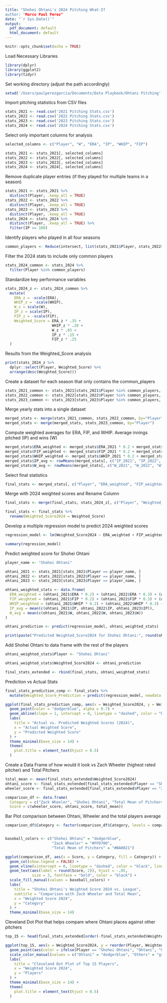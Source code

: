 ```yaml
---
title: "Shohei Ohtani's 2024 Pitching What-If
author: "Marco Paul Perez"
date: "`r Sys.Date()`"
output:
  pdf_document: default
  html_document: default
---
```


```r
knitr::opts_chunk$set(echo = TRUE)
```

Load Necessary Libraries
```r
library(dplyr)
library(ggplot2)
library(tidyr)
```

Set working directory (adjust the path accordingly)
```r
setwd('/Users/paulperezgarcia/Documents/Data Playbook/Ohtani Pitching')
```

Import pitching statistics from CSV files
```r
stats_2021 <- read.csv('2021 Pitching Stats.csv')
stats_2022 <- read.csv('2022 Pitching Stats.csv')
stats_2023 <- read.csv('2023 Pitching Stats.csv')
stats_2024 <- read.csv('2024 Pitching Stats.csv')
```

Select only important columns for analysis
```r
selected_columns <- c("Player", "W", "ERA", "IP", "WHIP", "FIP")

stats_2021 <- stats_2021[, selected_columns]
stats_2022 <- stats_2022[, selected_columns]
stats_2023 <- stats_2023[, selected_columns]
stats_2024 <- stats_2024[, selected_columns]
```

Remove duplicate player entries (if they played for multiple teams in a season)
```r
stats_2021 <- stats_2021 %>%
  distinct(Player, .keep_all = TRUE)
stats_2022 <- stats_2022 %>%
  distinct(Player, .keep_all = TRUE)
stats_2023 <- stats_2023 %>%
  distinct(Player, .keep_all = TRUE)
stats_2024 <- stats_2024 %>%
  distinct(Player, .keep_all = TRUE) %>%
  filter(IP >= 100)
```

Identify players who played in all four seasons
```r
common_players <- Reduce(intersect, list(stats_2021$Player, stats_2022$Player, stats_2023$Player, stats_2024$Player))
```

Filter the 2024 stats to include only common players
```r
stats_2024_common <- stats_2024 %>%
  filter(Player %in% common_players)
```

Standardize key performance variables
```r
stats_2024_z <- stats_2024_common %>%
  mutate(
    ERA_z = -scale(ERA),
    WHIP_z = -scale(WHIP),
    W_z = scale(W),
    IP_z = scale(IP),
    FIP_z = -scale(FIP),
    Weighted_Score = ERA_z * .35 +
                     WHIP_z * .20 +
                     W_z * .05 +
                     IP_z * .15 +
                     FIP_z * .25
  )
```

Results from the Weighted_Score analysis
```r
print(stats_2024_z %>%
  dplyr::select(Player, Weighted_Score) %>%
  arrange(desc(Weighted_Score)))
```

Create a dataset for each season that only contains the common_players
```r
stats_2021_common <- stats_2021[stats_2021$Player %in% common_players, ]
stats_2022_common <- stats_2022[stats_2022$Player %in% common_players, ]
stats_2023_common <- stats_2023[stats_2023$Player %in% common_players, ]
```

Merge yearly stats into a single dataset
```r
merged_stats <- merge(stats_2021_common, stats_2022_common, by="Player", suffixes = c("_2021", "_2022"))
merged_stats <- merge(merged_stats, stats_2023_common, by="Player")
```

Compute weighted averages for ERA, FIP, and WHIP. Average innings pitched (IP) and wins (W)
```r
merged_stats$ERA_weighted <- merged_stats$ERA_2021 * 0.2 + merged_stats$ERA_2022 * 0.3 + merged_stats$ERA * 0.5
merged_stats$FIP_weighted <- merged_stats$FIP_2021 * 0.2 + merged_stats$FIP_2022 * 0.3 + merged_stats$FIP * 0.5
merged_stats$WHIP_weighted <- merged_stats$WHIP_2021 * 0.2 + merged_stats$WHIP_2022 * 0.3 + merged_stats$WHIP * 0.5
merged_stats$IP_avg <- rowMeans(merged_stats[, c("IP_2021", "IP_2022", "IP")])
merged_stats$W_avg <- rowMeans(merged_stats[, c("W_2021", "W_2022", "W")])
```

Select final statistics
```r
final_stats <- merged_stats[, c("Player", "ERA_weighted", "FIP_weighted", "WHIP_weighted", "IP_avg", "W_avg")]
```

Merge with 2024 weighted scores and Rename Column
```r
final_stats <- merge(final_stats, stats_2024_z[, c("Player", "Weighted_Score")], by = "Player", all.x = TRUE)

final_stats <- final_stats %>%
  rename(Weighted_Score2024 = Weighted_Score)
```

Develop a multiple regression model to predict 2024 weighted scores
```r
regression_model <- lm(Weighted_Score2024 ~ ERA_weighted + FIP_weighted + WHIP_weighted + IP_avg + W_avg, data = final_stats)

summary(regression_model)
```

Predict weighted score for Shohei Ohtani
```r
player_name <- "Shohei Ohtani"

ohtani_2021 <- stats_2021[stats_2021$Player == player_name, ]
ohtani_2022 <- stats_2022[stats_2022$Player == player_name, ]
ohtani_2023 <- stats_2023[stats_2023$Player == player_name, ]

ohtani_weighted_stats <- data.frame(
  ERA_weighted = (ohtani_2021$ERA * 0.2) + (ohtani_2022$ERA * 0.3) + (ohtani_2023$ERA * 0.5),
  FIP_weighted = (ohtani_2021$FIP * 0.2) + (ohtani_2022$FIP * 0.3) + (ohtani_2023$FIP * 0.5),
  WHIP_weighted = (ohtani_2021$WHIP * 0.2) + (ohtani_2022$WHIP * 0.3) + (ohtani_2023$WHIP * 0.5),
  IP_avg = mean(c(ohtani_2021$IP, ohtani_2022$IP, ohtani_2023$IP)),
  W_avg = mean(c(ohtani_2021$W, ohtani_2022$W, ohtani_2023$W))
)

ohtani_prediction <- predict(regression_model, ohtani_weighted_stats)

print(paste("Predicted Weighted_Score2024 for Shohei Ohtani:", round(ohtani_prediction, 4)))
```

Add Shohei Ohtani to data frame with the rest of the players
```r
ohtani_weighted_stats$Player <- "Shohei Ohtani"

ohtani_weighted_stats$Weighted_Score2024 <- ohtani_prediction

final_stats_extended <- rbind(final_stats, ohtani_weighted_stats)
```

Prediction vs Actual Stats
```r
final_stats_prediction_comp <- final_stats %>%
  mutate(Weighted_Score_Prediction = predict(regression_model, newdata = final_stats))
```

```r
ggplot(final_stats_prediction_comp, aes(x = Weighted_Score2024, y = Weighted_Score_Prediction)) +
  geom_point(color = "dodgerblue", alpha = 0.7) +
  geom_abline(slope = 1, intercept = 0, linetype = "dashed", color = "black", linewidth = 1) + 
  labs(
    title = "Actual vs. Predicted Weighted Scores (2024)",
    x = "Actual Weighted Score",
    y = "Predicted Weighted Score"
  ) +
  theme_minimal(base_size = 14) +
  theme(
    plot.title = element_text(hjust = 0.5)
  )
```

Create a Data Frame of how would it look vs Zach Wheeler (highest rated pitcher) and Total Pitchers 
```r
total_mean <- mean(final_stats_extended$Weighted_Score2024)
ohtani_score <- final_stats_extended[final_stats_extended$Player == "Shohei Ohtani", ]$Weighted_Score2024
wheeler_score <- final_stats_extended[final_stats_extended$Player == "Zack Wheeler", ]$Weighted_Score2024

comparison_df <- data.frame(
  Category = c("Zack Wheeler", "Shohei Ohtani", "Total Mean of Pitchers"),
  Score = c(wheeler_score, ohtani_score, total_mean))
```

Bar Plot comparison between Ohtani, Wheeler and the total players average 
```r
comparison_df$Category <- factor(comparison_df$Category, levels = comparison_df$Category[order(comparison_df$Score, decreasing = TRUE)])


baseball_colors <- c("Shohei Ohtani" = "dodgerblue",
                     "Zack Wheeler" = "#FFD700", 
                     "Total Mean of Pitchers" = "#BA0021")

ggplot(comparison_df, aes(x = Score, y = Category, fill = Category)) +
  geom_col(show.legend = FALSE) +
  geom_vline(xintercept = 0, linetype = "dashed", color = "black", linewidth = 1) +
  geom_text(aes(label = round(Score, 2)), hjust = -.05, 
            size = 3, fontface = "bold", color = "black") +
  scale_fill_manual(values = baseball_colors) +
  labs(
    title = "Shohei Ohtani's Weighted Score 2024 vs. League",
    subtitle = "Comparison with Zack Wheeler and Total Mean",
    x = "Weighted Score 2024",
    y = "Category"
  ) +
  theme_minimal(base_size = 14)
```

Cleveland Dot Plot that helps compare where Ohtani places against other pitchers
```r
top_15 <- head(final_stats_extended[order(-final_stats_extended$Weighted_Score2024), ], 15)

ggplot(top_15, aes(x = Weighted_Score2024, y = reorder(Player, Weighted_Score2024))) +
  geom_point(aes(color = ifelse(Player == "Shohei Ohtani", "Ohtani", "Others")), size = 4, show.legend = FALSE) + 
  scale_color_manual(values = c("Ohtani" = "dodgerblue", "Others" = "gray50")) +
  labs(
    title = "Cleveland Dot Plot of Top 15 Players",
    x = "Weighted Score 2024",
    y = "Players"
  ) +
  theme_minimal(base_size = 14) +
  theme(
    plot.title = element_text(hjust = 0.5)
  )
```

